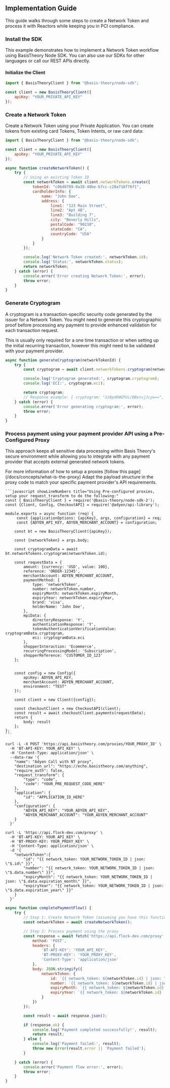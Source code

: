
## Implementation Guide

This guide walks through some steps to create a Network Token and process it with Reactors while keeping you in PCI compliance.

### Install the SDK

This example demonstrates how to implement a Network Token workflow using BasisTheory Node SDK. You can also use our SDKs for other languages or call our REST APIs directly.

#### Initialize the Client

```javascript
import { BasisTheoryClient } from "@basis-theory/node-sdk";

const client = new BasisTheoryClient({
    apiKey: "YOUR_PRIVATE_API_KEY"
});
```

### Create a Network Token

Create a Network Token using your Private Application. You can create tokens from existing card Tokens, Token Intents, or raw card data:

```javascript
import { BasisTheoryClient } from "@basis-theory/node-sdk";

const client = new BasisTheoryClient({
    apiKey: "YOUR_PRIVATE_API_KEY"
});

async function createNetworkToken() {
    try {
        // Using an existing Token ID
        const networkToken = await client.networkTokens.create({
            tokenId: "c06d0789-0a38-40be-b7cc-c28a718f76f1",
            cardholderInfo: {
                name: "John Doe",
                address: {
                    line1: "123 Main Street",
                    line2: "Apt 4B",
                    line3: "Building 7",
                    city: "Beverly Hills",
                    postalCode: "90210",
                    stateCode: "CA",
                    countryCode: "USA"
                }
            }
        });

        console.log('Network Token created:', networkToken.id);
        console.log('Status:', networkToken.status);
        return networkToken;
    } catch (error) {
        console.error('Error creating Network Token:', error);
        throw error;
    }
}
```
### Generate Cryptogram

A cryptogram is a transaction-specific security code generated by the issuer for a Network Token. You might need to generate this cryptographic proof before processing any payment to provide enhanced validation for each transaction request.

<Alert type={Alerts.INFO}>
This is usually only required for a one time transaction or when setting up the initial recurring transaction, however this might need to be validated with your payment provider.
</Alert>

```javascript
async function generateCryptogram(networkTokenId) {
    try {
        const cryptogram = await client.networkTokens.cryptogram(networkTokenId);

        console.log('Cryptogram generated:', cryptogram.cryptogram);
        console.log('ECI:', cryptogram.eci);

        return cryptogram;
        // Response example: { cryptogram: "2z8pd6WGPUi/BBesvjJcyw==", eci: "07" }
    } catch (error) {
        console.error('Error generating cryptogram:', error);
        throw error;
    }
}
```
### Process payment using your payment provider API using a Pre-Configured Proxy

This approach keeps all sensitive data processing within Basis Theory's secure environment while allowing you to integrate with any payment provider that accepts external generated network tokens.

<Alert type={Alerts.INFO}>
For more information of how to setup a proxies [follow this page](/docs/concepts/what-is-the-proxy)
</Alert>

<Alert type={Alerts.INFO}>
Adapt the payload structure in the proxy code to match your specific payment provider's API requirements.
</Alert>


<Tabs className="bt-tabs" groupId="processor">
  <TabItem value="adyen" label="Adyen" default>

    ```javascript showLineNumbers title="Using Pre-configured proxies, setup your request_transform to do the following:"
    const { BasisTheoryClient } = require('@basis-theory/node-sdk-2');
    const {Client, Config, CheckoutAPI} = require('@adyen/api-library');

    module.exports = async function (req) {
         const {applicationOptions: {apiKey}, args, configuration} = req;
         const {ADYEN_API_KEY, ADYEN_MERCHANT_ACCOUNT} = configuration;

        const bt = new BasisTheoryClient({apiKey});

        const {networkToken} = args.body;

        const cryptogramData = await bt.networkTokens.cryptogram(networkToken.id);

        const requestData = {
            amount: {currency: 'USD', value: 100},
            reference: 'ORDER-12345',
            merchantAccount: ADYEN_MERCHANT_ACCOUNT,
            paymentMethod: {
                type: 'networkToken',
                number: networkToken.number,
                expiryMonth: networkToken.expiryMonth,
                expiryYear: networkToken.expiryYear,
                brand: 'visa',
                holderName: 'John Doe',
            },
            mpiData: {
                directoryResponse: 'Y',
                authenticationResponse: 'Y',
                tokenAuthenticationVerificationValue: cryptogramData.cryptogram,
                eci: cryptogramData.eci
            },
            shopperInteraction: 'Ecommerce',
            recurringProcessingModel: 'Subscription',
            shopperReference: 'CUSTOMER_ID_123'
        };


        const config = new Config({
            apiKey: ADYEN_API_KEY,
            merchantAccount: ADYEN_MERCHANT_ACCOUNT,
            environment: "TEST"
        });

        const client = new Client({config});

        const checkoutClient = new CheckoutAPI(client);
        const result = await checkoutClient.payments(requestData);
        return {
            body: result
        };
    };
    ```

```shell showLineNumbers title="Proxy creation"
curl -L -X POST 'https://api.basistheory.com/proxies/YOUR_PROXY_ID' \
  -H 'BT-API-KEY: YOUR_API_KEY' \
  -H 'Content-Type: application/json' \
  --data-raw '{
    "name": "Adyen Call with NT proxy",
    "destination_url": "https://echo.basistheory.com/anything",
    "require_auth": false,
    "request_transform": {
        "type": "code",
        "code": "YOUR_PRE_REQUEST_CODE_HERE"
    },
    "application": {
        "id": "APPLICATION_ID_HERE"
    },
    "configuration": {
        "ADYEN_API_KEY": "YOUR_ADYEN_API_KEY",
        "ADYEN_MERCHANT_ACCOUNT": "YOUR_ADYEN_MERCHANT_ACCOUNT"
    }
  }'
```

```shell showLineNumbers title="Invoking a Proxy"
curl -L 'https://api.flock-dev.com/proxy' \
  -H 'BT-API-KEY: YOUR_API_KEY' \
  -H 'BT-PROXY-KEY: YOUR_PROXY_KEY' \
  -H 'Content-Type: application/json' \
  -d '{
    "networkToken":{
        "id": "{{ network_token: YOUR_NETWORK_TOKEN_ID | json: \"$.id\" }}",
        "number": "{{ network_token: YOUR_NETWORK_TOKEN_ID | json: \"$.data.number\" }}",
        "expiryMonth": "{{ network_token: YOUR_NETWORK_TOKEN_ID | json: \"$.data.expiration_month\" }}",
        "expiryYear": "{{ network_token: YOUR_NETWORK_TOKEN_ID | json: \"$.data.expiration_year\" }}"
    }
  }'
```

```javascript showLineNumbers title="Complete Payment Flow"
async function completePaymentFlow() {
    try {
        // Step 1: Create Network Token (assuming you have this function)
        const networkToken = await createNetworkToken();

        // Step 2: Process payment using the proxy
        const response = await fetch('https://api.flock-dev.com/proxy', {
            method: 'POST',
            headers: {
                'BT-API-KEY': 'YOUR_API_KEY',
                'BT-PROXY-KEY': 'YOUR_PROXY_KEY',
                'Content-Type': 'application/json'
            },
            body: JSON.stringify({
                networkToken: {
                    id: `{{ network_token: ${networkToken.id} | json: "$.id" }}`,
                    number: `{{ network_token: ${networkToken.id} | json: "$.data.number" }}`,
                    expiryMonth: `{{ network_token: ${networkToken.id} | json: "$.data.expiration_month" }}`,
                    expiryYear: `{{ network_token: ${networkToken.id} | json: "$.data.expiration_year" }}`
                }
            })
        });

        const result = await response.json();

        if (response.ok) {
            console.log('Payment completed successfully!', result);
            return result;
        } else {
            console.log('Payment failed:', result);
            throw new Error(result.error || 'Payment failed');
        }

    } catch (error) {
        console.error('Payment flow error:', error);
        throw error;
    }
}
```
  </TabItem>
</Tabs>
